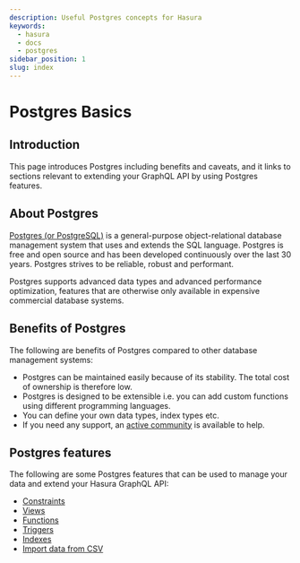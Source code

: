 ```yaml
---
description: Useful Postgres concepts for Hasura
keywords:
  - hasura
  - docs
  - postgres
sidebar_position: 1
slug: index
---
```


# Postgres Basics

## Introduction

This page introduces Postgres including benefits and caveats, and it
links to sections relevant to extending your GraphQL API by using
Postgres features.

## About Postgres

[Postgres (or PostgreSQL)](https://www.postgresql.org/) is a
general-purpose object-relational database management system that uses
and extends the SQL language. Postgres is free and open source and has
been developed continuously over the last 30 years. Postgres strives to
be reliable, robust and performant.

Postgres supports advanced data types and advanced performance
optimization, features that are otherwise only available in expensive
commercial database systems.

## Benefits of Postgres

The following are benefits of Postgres compared to other database
management systems:

-   Postgres can be maintained easily because of its stability. The
    total cost of ownership is therefore low.
-   Postgres is designed to be extensible i.e. you can add custom
    functions using different programming languages.
-   You can define your own data types, index types etc.
-   If you need any support, an [active
    community](https://www.postgresql.org/community/) is available to
    help.

## Postgres features

The following are some Postgres features that can be used to manage your
data and extend your Hasura GraphQL API:

- [Constraints](/guides/postgres/constraints.mdx)
- [Views](/guides/postgres/views.mdx)
- [Functions](/guides/postgres/functions.mdx)
- [Triggers](/guides/postgres/triggers.mdx)
- [Indexes](/guides/postgres/indexes.mdx)
- [Import data from CSV](/guides/postgres/import-data-from-csv.mdx)

